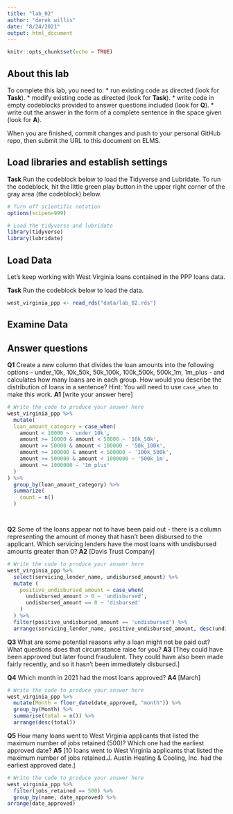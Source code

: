 ```yaml
---
title: "lab_02"
author: "derek willis"
date: "8/24/2021"
output: html_document
---
```


```r
knitr::opts_chunk$set(echo = TRUE)
```

## About this lab

To complete this lab, you need to:
* run existing code as directed (look for **Task**).
* modify existing code as directed (look for **Task**).
* write code in empty codeblocks provided to answer questions included (look for **Q**).
* write out the answer in the form of a complete sentence in the space given (look for **A**).

When you are finished, commit changes and push to your personal GitHub repo, then submit the URL to this document on ELMS.

## Load libraries and establish settings

**Task** Run the codeblock below to load the Tidyverse and Lubridate. To run the codeblock, hit the little green play button in the upper right corner of the gray area (the codeblock) below.

```r
# Turn off scientific notation
options(scipen=999)

# Load the tidyverse and lubridate
library(tidyverse)
library(lubridate)
```

## Load Data

Let's keep working with West Virginia loans contained in the PPP loans data.  

**Task** Run the codeblock below to load the data.

```r
west_virginia_ppp <- read_rds("data/lab_02.rds")
```

## Examine Data

## Answer questions

**Q1** Create a new column that divides the loan amounts into the following options - under_10k, 10k_50k, 50k_100k, 100k_500k, 500k_1m, 1m_plus - and calculates how many loans are in each group. How would you describe the distribution of loans in a sentence?
Hint: You will need to use `case_when` to make this work.
**A1** [write your answer here]

```r
# Write the code to produce your answer here
west_virginia_ppp %>%
  mutate(
  loan_amount_category = case_when(
    amount < 10000 ~ 'under_10k',
    amount >= 10000 & amount < 50000 ~ '10k_50k',
    amount >= 50000 & amount < 100000 ~ '50k_100k',
    amount >= 100000 & amount < 500000 ~ '100k_500k',
    amount >= 500000 & amount < 1000000 ~ '500k_1m',
    amount >= 1000000 ~ '1m_plus'
  )
) %>%
  group_by(loan_amount_category) %>%
  summarize(
    count = n()
  )




```

**Q2** Some of the loans appear not to have been paid out - there is a column representing the amount of money that hasn't been disbursed to the applicant. Which servicing lenders have the most loans with undisbursed amounts greater than 0?
**A2** [Davis Trust Company]

```r
# Write the code to produce your answer here
west_virginia_ppp %>%
  select(servicing_lender_name, undisbursed_amount) %>%
  mutate (
    positive_undisbursed_amount = case_when(
      undisbursed_amount > 0 ~ 'undisbursed',
      undisbursed_amount == 0 ~ 'disbursed'
    )
  ) %>%
  filter(positive_undisbursed_amount == 'undisbursed') %>%
  arrange(servicing_lender_name, positive_undisbursed_amount, desc(undisbursed_amount))

```

**Q3** What are some potential reasons why a loan might not be paid out? What questions does that circumstance raise for you?
**A3** [They could have been approved but later found fraudulent. They could have also been made fairly recently, and so it hasn't been immediately disbursed.]


**Q4** Which month in 2021 had the most loans approved?
**A4** [March]

```r
# Write the code to produce your answer here
west_virginia_ppp %>%
  mutate(Month = floor_date(date_approved, "month")) %>%
  group_by(Month) %>%
  summarise(total = n()) %>%
  arrange(desc(total))

```

**Q5** How many loans went to West Virginia applicants that listed the maximum number of jobs retained (500)? Which one had the earliest approved date?
**A5** [10 loans went to West Virginia applicants that listed the maximum number of jobs retained.J. Austin Heating & Cooling, Inc. had the earliest approved date.]

```r
# Write the code to produce your answer here
west_virginia_ppp %>%
  filter(jobs_retained == 500) %>%
  group_by(name, date_approved) %>%
arrange(date_approved)

```
